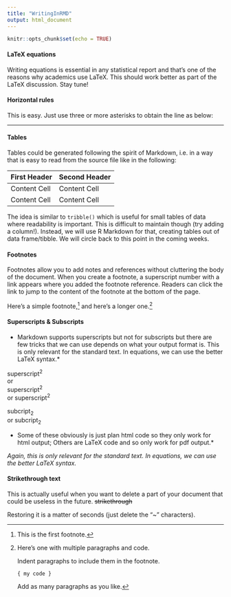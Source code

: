 ```yaml
---
title: "WritingInRMD"
output: html_document
---
```


```r
knitr::opts_chunk$set(echo = TRUE)
```
#### LaTeX equations

Writing equations is essential in any statistical report and that's one of the reasons why academics use LaTeX. This should work better as part of the LaTeX discussion. Stay tune!

#### Horizontal rules

This is easy. Just use three or more asterisks to obtain the line as below:

*****


#### Tables

Tables could be generated following the spirit of Markdown, i.e. in a way that is easy to read from the source file like in the following:

First Header  | Second Header
------------- | -------------
Content Cell  | Content Cell
Content Cell  | Content Cell

The idea is similar to `tribble()` which is useful for small tables of data where readability is important. This is difficult to maintain though (try adding a column!). Instead, we will use R Markdown for that, creating tables out of data frame/tibble. We will circle back to this point in the coming weeks.

#### Footnotes

Footnotes allow you to add notes and references without cluttering the body of the document. When you create a footnote, a superscript number with a link appears where you added the footnote reference. Readers can click the link to jump to the content of the footnote at the bottom of the page.

Here's a simple footnote,[^1] and here's a longer one.[^bignote]

[^1]: This is the first footnote.

[^bignote]: Here's one with multiple paragraphs and code.

    Indent paragraphs to include them in the footnote.

    `{ my code }`

    Add as many paragraphs as you like.


#### Superscripts & Subscripts

* Markdown supports superscripts but not for subscripts but there are few tricks that we can use depends on what your output format is. This is only relevant for the standard text. In equations, we can use the better LaTeX syntax.*

      
superscript^2^  
or  
superscript<sup>2</sup>  
or 
superscript$^2$
  
subcript<sub>2</sub>  
or 
subcript$_2$

* Some of these obviously is just plan html code so they only work for html output; Others are LaTeX code and so only work for pdf output.*

*Again, this is only relevant for the standard text. In equations, we can use the better LaTeX syntax.*


#### Strikethrough text

This is actually useful when you want to delete a part of your document that could be useless in the future.
~~strikethrough~~

Restoring it is a matter of seconds (just delete the "~" characters).
